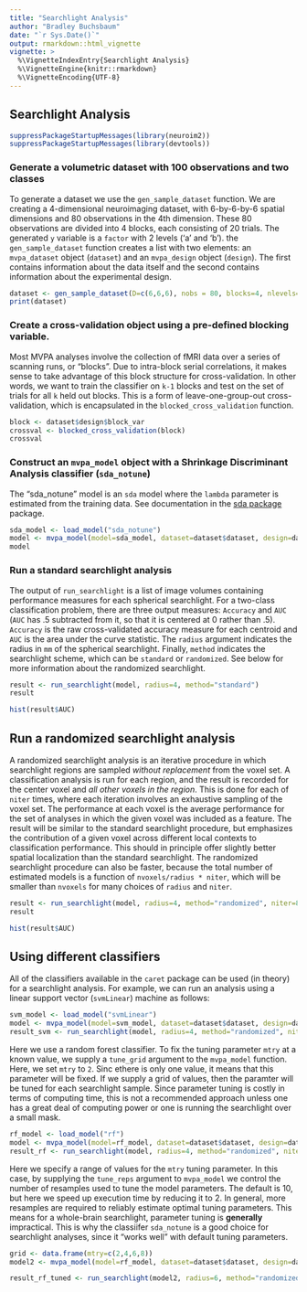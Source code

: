 ```yaml
---
title: "Searchlight Analysis"
author: "Bradley Buchsbaum"
date: "`r Sys.Date()`"
output: rmarkdown::html_vignette
vignette: >
  %\VignetteIndexEntry{Searchlight Analysis}
  %\VignetteEngine{knitr::rmarkdown}
  %\VignetteEncoding{UTF-8}
---
```



## Searchlight Analysis
```r
suppressPackageStartupMessages(library(neuroim2))
suppressPackageStartupMessages(library(devtools))
```

### Generate a volumetric dataset with 100 observations and two classes

To generate a dataset we use the `gen_sample_dataset` function. We are creating a 4-dimensional neuroimaging dataset, with 6-by-6-by-6 spatial dimensions and 80 observations in the 4th dimension. These 80 observations are divided into 4 blocks, each consisting of 20 trials. The generated `y` variable is a `factor` with 2 levels ('a' and 'b'). the `gen_sample_dataset` function creates a list with two elements: an `mvpa_dataset` object (`dataset`) and an `mvpa_design` object (`design`). The first contains information about the data itself and the second contains information about the experimental design.


```r



dataset <- gen_sample_dataset(D=c(6,6,6), nobs = 80, blocks=4, nlevels=2)
print(dataset)
```

### Create a cross-validation object using a pre-defined blocking variable.

Most MVPA analyses involve the collection of fMRI data over a series of scanning runs, or "blocks". Due to intra-block serial correlations, it makes sense to take advantage of this block structure for cross-validation. In other words, we want to train the classifier on `k-1` blocks and test on the set of trials for all `k` held out blocks. This is a form of leave-one-group-out cross-validation, which is encapsulated in the `blocked_cross_validation` function.

```r
block <- dataset$design$block_var
crossval <- blocked_cross_validation(block)
crossval
```

### Construct an `mvpa_model` object with a Shrinkage Discriminant Analysis classifier (`sda_notune`)

The "sda_notune" model is an `sda` model where the `lambda` parameter is estimated from the training data. See documentation in the [sda package](https://cran.r-project.org/web/packages/sda/index.html)
 package.

```r
sda_model <- load_model("sda_notune") 
model <- mvpa_model(model=sda_model, dataset=dataset$dataset, design=dataset$design, crossval=crossval)
model
```

### Run a standard searchlight analysis

The output of `run_searchlight` is a list of image volumes containing performance measures for each spherical searchlight. For a two-class classification problem, there are three output measures: `Accuracy` and `AUC` (`AUC` has .5 subtracted from it, so that it is centered at 0 rather than .5). `Accuracy` is the raw cross-validated accuracy measure for each centroid and `AUC` is the area under the curve statistic. The `radius` argument indicates the radius in `mm` of the spherical searchlight. Finally, `method` indicates the searchlight scheme, which can be `standard` or `randomized`. See below for more information about the randomized searchlight.

```r
result <- run_searchlight(model, radius=4, method="standard")
result

hist(result$AUC)

```

## Run a randomized searchlight analysis

A randomized searchlight analysis is an iterative procedure in which searchlight regions are sampled *without replacement* from the voxel set. A classification analysis is run for each region, and the result is recorded for the center voxel and *all other voxels in the region*. This is done for each of `niter` times, where each iteration involves an exhaustive sampling of the voxel set. The performance at each voxel is the average performance for the set of analyses in which the given voxel was included as a feature. The result will be similar to the standard searchlight procedure, but emphasizes the contribution of a given voxel across different local contexts to classification performance. This should in principle offer slightly better spatial localization than the standard searchlight. The randomized searchlight procedure can also be faster, because the total number of estimated models is a function of `nvoxels/radius * niter`, which will be smaller than `nvoxels` for many choices of `radius` and `niter`.

```r
result <- run_searchlight(model, radius=4, method="randomized", niter=8)
result

hist(result$AUC)

```

## Using different classifiers

All of the classifiers available in the `caret` package can be used (in theory) for a searchlight analysis. For example, we can run an analysis using a linear support vector (`svmLinear`) machine as follows:

```r
svm_model <- load_model("svmLinear") 
model <- mvpa_model(model=svm_model, dataset=dataset$dataset, design=dataset$design, crossval=crossval)
result_svm <- run_searchlight(model, radius=4, method="randomized", niter=2)
```

Here we use a random forest classifier. To fix the tuning parameter `mtry` at a known value, we supply a `tune_grid` argument to the `mvpa_model` function. Here, we set `mtry` to `2`.  Sinc ethere is only one value, it means that this parameter will be fixed. If we supply a grid of values, then the paramter will be tuned for each searchlight sample. Since parameter tuning is costly in terms of computing time, this is not a recommended approach unless one has a great deal of computing power or one is running the searchlight over a small mask.


```r
rf_model <- load_model("rf") 
model <- mvpa_model(model=rf_model, dataset=dataset$dataset, design=dataset$design, crossval=crossval, tune_grid=data.frame(mtry=2))
result_rf <- run_searchlight(model, radius=4, method="randomized", niter=2)
```

Here we specify a range of values for the `mtry` tuning parameter. In this case, by supplying the `tune_reps` argument to `mvpa_model` we control the number of resamples used to tune the model parameters. The default is 10, but here we speed up execution time by reducing it to 2. In general, more resamples are required to reliably estimate optimal tuning parameters. This means for a whole-brain searchlight, parameter tuning is **generally** impractical. This is why the classiifer `sda_notune` is a good choice for searchlight analyses, since it "works well" with default tuning parameters.

```r

grid <- data.frame(mtry=c(2,4,6,8))
model2 <- mvpa_model(model=rf_model, dataset=dataset$dataset, design=dataset$design, crossval=crossval, tune_grid=grid, tune_reps=2)

result_rf_tuned <- run_searchlight(model2, radius=6, method="randomized", niter=1)

```

